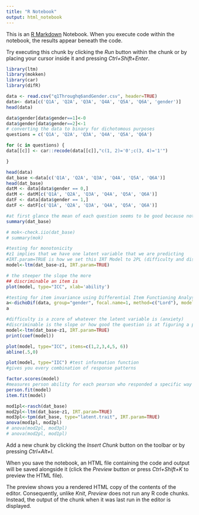 ---
title: "R Notebook"
output: html_notebook
---

This is an [R Markdown](http://rmarkdown.rstudio.com) Notebook. When you execute code within the notebook, the results appear beneath the code. 

Try executing this chunk by clicking the *Run* button within the chunk or by placing your cursor inside it and pressing *Ctrl+Shift+Enter*. 

```{r}
library(ltm)
library(mokken)
library(car)
library(difR)


```

```{r}
data <- read.csv("q1Throughq6andGender.csv", header=TRUE) 
data<- data[c('Q1A', 'Q2A', 'Q3A', 'Q4A', 'Q5A', 'Q6A', 'gender')]
head(data)

data$gender[data$gender==1]<-0
data$gender[data$gender==2]<-1
# converting the data to binary for dichotomous purposes
questions = c('Q1A', 'Q2A', 'Q3A', 'Q4A', 'Q5A', 'Q6A')

for (c in questions) {
data[[c]] <- car::recode(data[[c]],"c(1, 2)='0';c(3, 4)='1'")

}

head(data)
dat_base <-data[c('Q1A', 'Q2A', 'Q3A', 'Q4A', 'Q5A', 'Q6A')]
head(dat_base)
datM <- data[data$gender == 0,]
datM <- datM[c('Q1A', 'Q2A', 'Q3A', 'Q4A', 'Q5A', 'Q6A')]
datF <- data[data$gender == 1,]
datF <- datF[c('Q1A', 'Q2A', 'Q3A', 'Q4A', 'Q5A', 'Q6A')]

```

```{r}
#at first glance the mean of each question seems to be good because not everyone is answering one way to these wquestions
summary(dat_base)

# mok<-check.iio(dat_base)
# summary(mok)
```

```{r}
#testing for monotonicity
#z1 implies that we have one latent variable that we are predicting 
#IRT.param=TRUE is how we set this IRT Model to 2PL (difficulty and discrimination)
model<-ltm(dat_base~z1, IRT.param=TRUE)

# the steeper the slope the more 
## discriminable an item is
plot(model, type="ICC", xlab='ability')

#testing for item invariance using Differential Item Functioning Analysis
a<-dichoDif(data, group="gender", focal.name=1, method=c("Lord"), model="2PL")
a
```


```{r}
#difficulty is a zcore of whatever the latent variable is (anxiety)
#discriminable is the slope or how good the question is at figuring a person out
model<-ltm(dat_base~z1, IRT.param=TRUE)
print(coef(model))
```

```{r}
plot(model, type="ICC", items=c(1,2,3,4,5, 6))
abline(.5,0)

plot(model, type="IIC") #test information function
#gives you every combination of response patterns

factor.scores(model)
#measures person ability for each pearson who responded a specific way
person.fit(model)
item.fit(model)
```

```{r}
mod1pl<-rasch(dat_base)
mod2pl<-ltm(dat_base~z1, IRT.param=TRUE)
mod3pl<-tpm(dat_base, type="latent.trait", IRT.param=TRUE)
anova(mod1pl, mod2pl)
# anova(mod2pl, mod3pl)
# anova(mod2pl, mod1pl)


```



Add a new chunk by clicking the *Insert Chunk* button on the toolbar or by pressing *Ctrl+Alt+I*.

When you save the notebook, an HTML file containing the code and output will be saved alongside it (click the *Preview* button or press *Ctrl+Shift+K* to preview the HTML file).

The preview shows you a rendered HTML copy of the contents of the editor. Consequently, unlike *Knit*, *Preview* does not run any R code chunks. Instead, the output of the chunk when it was last run in the editor is displayed.

